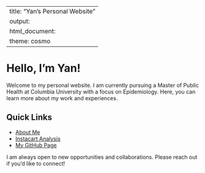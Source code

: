 
---
title: "Yan's Personal Website"
output: 
  html_document:
    theme: cosmo
---


# Hello, I'm Yan!

Welcome to my personal website. I am currently pursuing a Master of Public Health at Columbia University with a focus on Epidemiology. Here, you can learn more about my work and experiences.

## Quick Links

- [About Me](about.html)
- [Instacart Analysis](problem-2.html)
- [My GitHub Page](https://github.com/yancattt)

I am always open to new opportunities and collaborations. Please reach out if you'd like to connect!
